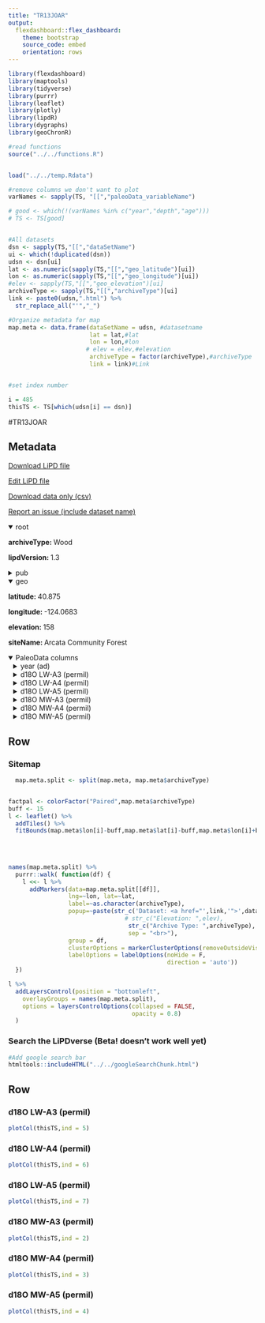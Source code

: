 ```yaml
---
title: "TR13JOAR"
output: 
  flexdashboard::flex_dashboard:
    theme: bootstrap
    source_code: embed
    orientation: rows
---
```


```r
library(flexdashboard)
library(maptools)
library(tidyverse)
library(purrr)
library(leaflet)
library(plotly)
library(lipdR)
library(dygraphs)
library(geoChronR)

#read functions
source("../../functions.R")


load("../../temp.Rdata")

#remove columns we don't want to plot
varNames <- sapply(TS, "[[","paleoData_variableName")

# good <- which(!(varNames %in% c("year","depth","age")))
# TS <- TS[good]


#All datasets
dsn <- sapply(TS,"[[","dataSetName")
ui <- which(!duplicated(dsn))
udsn <- dsn[ui]
lat <- as.numeric(sapply(TS,"[[","geo_latitude")[ui])
lon <- as.numeric(sapply(TS,"[[","geo_longitude")[ui])
#elev <- sapply(TS,"[[","geo_elevation")[ui]
archiveType <- sapply(TS,"[[","archiveType")[ui]
link <- paste0(udsn,".html") %>% 
  str_replace_all("'","_")

#Organize metadata for map
map.meta <- data.frame(dataSetName = udsn, #datasetname
                       lat = lat,#lat
                       lon = lon,#lon
                      # elev = elev,#elevation
                       archiveType = factor(archiveType),#archiveType
                       link = link)#Link


#set index number

i = 485
thisTS <- TS[which(udsn[i] == dsn)]
```
#TR13JOAR

Metadata {.sidebar}
-------------------------------------
[Download LiPD file](TR13JOAR.lpd)
            

[Edit LiPD file](http://lipd.net/playground?source=http://lipdverse.org/iso2kv0_11_0/TR13JOAR.lpd)
            

[Download data only (csv)](TR13JOAR.csv)
            

[Report an issue (include dataset name)](https://github.com/nickmckay/LiPDverse/issues)

<details open style="margin-left: 0px">
<summary>root</summary>
<p style="margin-left: 0px"><strong>archiveType: </strong>Wood
<p style="margin-left: 0px"><strong>lipdVersion: </strong>1.3
</details>
<details>
<summary>pub</summary>
<details style="margin-left: 10px">
<summary>pub1</summary>
<p style="margin-left: 10px"><strong>journal: </strong>Journal of Geophysical Research: Biogeosciences
<p style="margin-left: 10px"><strong>volume: </strong>118
<p style="margin-left: 10px"><strong>pages: </strong>1438-1450
<p style="margin-left: 10px"><strong>title: </strong>Oxygen and carbon stable isotopes in coast redwood tree rings respond to spring and summer climate signals
<p style="margin-left: 10px"><strong>DOI: </strong>10.1002/jgrg.20111
</details>
</details>
<details open style="margin-left: 0px">
<summary>geo</summary>
<p style="margin-left: 0px"><strong>latitude: </strong>40.875
<p style="margin-left: 0px"><strong>longitude: </strong>-124.0683
<p style="margin-left: 0px"><strong>elevation: </strong>158
<p style="margin-left: 0px"><strong>siteName: </strong>Arcata Community Forest
</details>
<details open>
<summary>PaleoData columns</summary>
<details style="margin-left: 10px">
<summary>year (ad)</summary>
<p style="margin-left: 10px"><strong>TSid: </strong>WEBe901279b
<p style="margin-left: 10px"><strong>variableName: </strong>year
<p style="margin-left: 10px"><strong>units: </strong>ad
<p style="margin-left: 10px"><strong>description: </strong>year ad
</details>
<details style="margin-left: 10px">
<summary>d18O LW-A3 (permil)</summary>
<p style="margin-left: 10px"><strong>TSid: </strong>WEB2a8bacaa
<p style="margin-left: 10px"><strong>variableName: </strong>d18O LW-A3
<p style="margin-left: 10px"><strong>units: </strong>permil
<p style="margin-left: 10px"><strong>description: </strong>late-wood cellulose d18O from tree A3
<details>
<summary>interpretation</summary>
<details style="margin-left: 20px">
<summary>1</summary>
<p style="margin-left: 20px"><strong>variable: </strong>d18O
<p style="margin-left: 20px"><strong>direction: </strong>positive
<p style="margin-left: 20px"><strong>scope: </strong>isotope
<p style="margin-left: 20px"><strong>variableDetail: </strong>precipitation d18O
<p style="margin-left: 20px"><strong>seasonality: </strong>growing season
</details>
</details>
</details>
<details style="margin-left: 10px">
<summary>d18O LW-A4 (permil)</summary>
<p style="margin-left: 10px"><strong>TSid: </strong>WEBbe879e76
<p style="margin-left: 10px"><strong>variableName: </strong>d18O LW-A4
<p style="margin-left: 10px"><strong>units: </strong>permil
<p style="margin-left: 10px"><strong>description: </strong>late-wood cellulose d18O from tree A4
<details>
<summary>interpretation</summary>
<details style="margin-left: 20px">
<summary>1</summary>
<p style="margin-left: 20px"><strong>variable: </strong>d18O
<p style="margin-left: 20px"><strong>direction: </strong>positive
<p style="margin-left: 20px"><strong>scope: </strong>isotope
<p style="margin-left: 20px"><strong>variableDetail: </strong>precipitation d18O
<p style="margin-left: 20px"><strong>seasonality: </strong>growing season
</details>
</details>
</details>
<details style="margin-left: 10px">
<summary>d18O LW-A5 (permil)</summary>
<p style="margin-left: 10px"><strong>TSid: </strong>WEBc909cb91
<p style="margin-left: 10px"><strong>variableName: </strong>d18O LW-A5
<p style="margin-left: 10px"><strong>units: </strong>permil
<p style="margin-left: 10px"><strong>description: </strong>late-wood cellulose d18O from tree A5
<details>
<summary>interpretation</summary>
<details style="margin-left: 20px">
<summary>1</summary>
<p style="margin-left: 20px"><strong>variable: </strong>d18O
<p style="margin-left: 20px"><strong>direction: </strong>positive
<p style="margin-left: 20px"><strong>scope: </strong>isotope
<p style="margin-left: 20px"><strong>variableDetail: </strong>precipitation d18O
<p style="margin-left: 20px"><strong>seasonality: </strong>growing season
</details>
</details>
</details>
<details style="margin-left: 10px">
<summary>d18O MW-A3 (permil)</summary>
<p style="margin-left: 10px"><strong>TSid: </strong>WEB942f4ab3
<p style="margin-left: 10px"><strong>variableName: </strong>d18O MW-A3
<p style="margin-left: 10px"><strong>units: </strong>permil
<p style="margin-left: 10px"><strong>description: </strong>middle-wood cellulose d18O from tree A3
</details>
<details style="margin-left: 10px">
<summary>d18O MW-A4 (permil)</summary>
<p style="margin-left: 10px"><strong>TSid: </strong>WEBd4a1702f
<p style="margin-left: 10px"><strong>variableName: </strong>d18O MW-A4
<p style="margin-left: 10px"><strong>units: </strong>permil
<p style="margin-left: 10px"><strong>description: </strong>middle-wood cellulose d18O from tree A4
</details>
<details style="margin-left: 10px">
<summary>d18O MW-A5 (permil)</summary>
<p style="margin-left: 10px"><strong>TSid: </strong>WEB1393eb44
<p style="margin-left: 10px"><strong>variableName: </strong>d18O MW-A5
<p style="margin-left: 10px"><strong>units: </strong>permil
<p style="margin-left: 10px"><strong>description: </strong>middle-wood cellulose d18O from tree A5
</details>

Row {.tabset .tabset-fade}
-----------------------------------------------------------------------

### Sitemap

```r
  map.meta.split <- split(map.meta, map.meta$archiveType)


factpal <- colorFactor("Paired",map.meta$archiveType)
buff <- 15
l <- leaflet() %>% 
  addTiles() %>% 
  fitBounds(map.meta$lon[i]-buff,map.meta$lat[i]-buff,map.meta$lon[i]+buff,map.meta$lat[i]+buff)
  

  
  
names(map.meta.split) %>%
  purrr::walk( function(df) {
    l <<- l %>%
      addMarkers(data=map.meta.split[[df]],
                 lng=~lon, lat=~lat,
                 label=~as.character(archiveType),
                 popup=~paste(str_c('Dataset: <a href="',link,'">',dataSetName,'</a>'),
                                 # str_c("Elevation: ",elev),
                                  str_c("Archive Type: ",archiveType),
                                  sep = "<br>"),
                 group = df,
                 clusterOptions = markerClusterOptions(removeOutsideVisibleBounds = F),
                 labelOptions = labelOptions(noHide = F,
                                             direction = 'auto'))
  })

l %>%
  addLayersControl(position = "bottomleft",
    overlayGroups = names(map.meta.split),
    options = layersControlOptions(collapsed = FALSE,
                                   opacity = 0.8)
  )
```

### Search the LiPDverse (Beta! doesn't work well yet)
```r
#Add google search bar
htmltools::includeHTML("../../googleSearchChunk.html")
```


Row {.tabset .tabset-fade}
-----------------------------------------------------------------------

### d18O LW-A3 (permil)
```r
plotCol(thisTS,ind = 5)
```

### d18O LW-A4 (permil)
```r
plotCol(thisTS,ind = 6)
```

### d18O LW-A5 (permil)
```r
plotCol(thisTS,ind = 7)
```

### d18O MW-A3 (permil)
```r
plotCol(thisTS,ind = 2)
```

### d18O MW-A4 (permil)
```r
plotCol(thisTS,ind = 3)
```

### d18O MW-A5 (permil)
```r
plotCol(thisTS,ind = 4)
```
